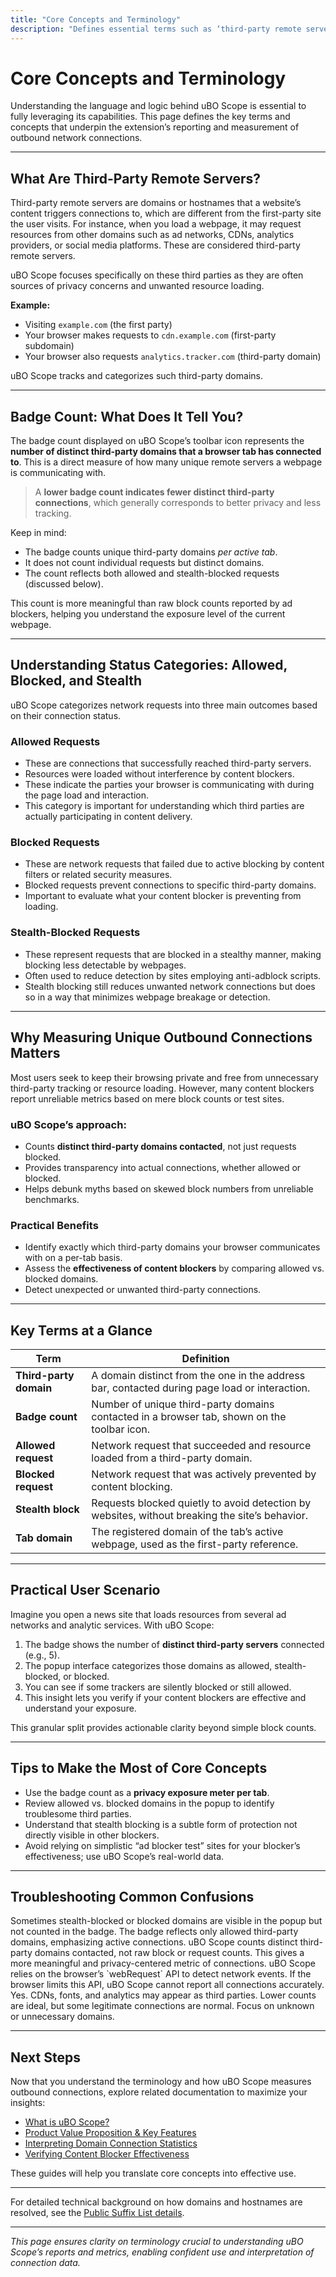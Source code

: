 ```yaml
---
title: "Core Concepts and Terminology"
description: "Defines essential terms such as ‘third-party remote servers’, ‘badge count’, ‘allowed/blocked/stealth requests’, and explains why measuring unique outbound connections matters. Ensures users gain clarity on language and logic used throughout the product and documentation."
---
```


# Core Concepts and Terminology

Understanding the language and logic behind uBO Scope is essential to fully leveraging its capabilities. This page defines the key terms and concepts that underpin the extension’s reporting and measurement of outbound network connections.

---

## What Are Third-Party Remote Servers?

Third-party remote servers are domains or hostnames that a website’s content triggers connections to, which are different from the first-party site the user visits. For instance, when you load a webpage, it may request resources from other domains such as ad networks, CDNs, analytics providers, or social media platforms. These are considered third-party remote servers.

uBO Scope focuses specifically on these third parties as they are often sources of privacy concerns and unwanted resource loading.

**Example:**

- Visiting `example.com` (the first party)
- Your browser makes requests to `cdn.example.com` (first-party subdomain)
- Your browser also requests `analytics.tracker.com` (third-party domain)

uBO Scope tracks and categorizes such third-party domains.

---

## Badge Count: What Does It Tell You?

The badge count displayed on uBO Scope’s toolbar icon represents the **number of distinct third-party domains that a browser tab has connected to**. This is a direct measure of how many unique remote servers a webpage is communicating with.

> A **lower badge count indicates fewer distinct third-party connections**, which generally corresponds to better privacy and less tracking.

Keep in mind:

- The badge counts unique third-party domains *per active tab*.
- It does not count individual requests but distinct domains.
- The count reflects both allowed and stealth-blocked requests (discussed below).

This count is more meaningful than raw block counts reported by ad blockers, helping you understand the exposure level of the current webpage.

---

## Understanding Status Categories: Allowed, Blocked, and Stealth

uBO Scope categorizes network requests into three main outcomes based on their connection status.

### Allowed Requests

- These are connections that successfully reached third-party servers.
- Resources were loaded without interference by content blockers.
- These indicate the parties your browser is communicating with during the page load and interaction.
- This category is important for understanding which third parties are actually participating in content delivery.

### Blocked Requests

- These are network requests that failed due to active blocking by content filters or related security measures.
- Blocked requests prevent connections to specific third-party domains.
- Important to evaluate what your content blocker is preventing from loading.

### Stealth-Blocked Requests

- These represent requests that are blocked in a stealthy manner, making blocking less detectable by webpages.
- Often used to reduce detection by sites employing anti-adblock scripts.
- Stealth blocking still reduces unwanted network connections but does so in a way that minimizes webpage breakage or detection.

---

## Why Measuring Unique Outbound Connections Matters

Most users seek to keep their browsing private and free from unnecessary third-party tracking or resource loading. However, many content blockers report unreliable metrics based on mere block counts or test sites.

### uBO Scope’s approach:

- Counts **distinct third-party domains contacted**, not just requests blocked.
- Provides transparency into actual connections, whether allowed or blocked.
- Helps debunk myths based on skewed block numbers from unreliable benchmarks.

### Practical Benefits

- Identify exactly which third-party domains your browser communicates with on a per-tab basis.
- Assess the **effectiveness of content blockers** by comparing allowed vs. blocked domains.
- Detect unexpected or unwanted third-party connections.

---

## Key Terms at a Glance

| Term                 | Definition                                                                                      |
|----------------------|------------------------------------------------------------------------------------------------|
| **Third-party domain**| A domain distinct from the one in the address bar, contacted during page load or interaction.  |
| **Badge count**       | Number of unique third-party domains contacted in a browser tab, shown on the toolbar icon.    |
| **Allowed request**   | Network request that succeeded and resource loaded from a third-party domain.                  |
| **Blocked request**   | Network request that was actively prevented by content blocking.                               |
| **Stealth block**     | Requests blocked quietly to avoid detection by websites, without breaking the site’s behavior. |
| **Tab domain**        | The registered domain of the tab’s active webpage, used as the first-party reference.          |

---

## Practical User Scenario

Imagine you open a news site that loads resources from several ad networks and analytic services. With uBO Scope:

1. The badge shows the number of **distinct third-party servers** connected (e.g., 5).
2. The popup interface categorizes those domains as allowed, stealth-blocked, or blocked.
3. You can see if some trackers are silently blocked or still allowed.
4. This insight lets you verify if your content blockers are effective and understand your exposure.

This granular split provides actionable clarity beyond simple block counts.

---

## Tips to Make the Most of Core Concepts

- Use the badge count as a **privacy exposure meter per tab**.
- Review allowed vs. blocked domains in the popup to identify troublesome third parties.
- Understand that stealth blocking is a subtle form of protection not directly visible in other blockers.
- Avoid relying on simplistic “ad blocker test” sites for your blocker’s effectiveness; use uBO Scope’s real-world data.

---

## Troubleshooting Common Confusions

<AccordionGroup title="Clarifications & Common Questions">
<Accordion title="Why might the badge count be zero but third-party domains appear in the popup?">
Sometimes stealth-blocked or blocked domains are visible in the popup but not counted in the badge. The badge reflects only allowed third-party domains, emphasizing active connections.
</Accordion>

<Accordion title="How does uBO Scope differ from traditional ad blocker block counts?">
uBO Scope counts distinct third-party domains contacted, not raw block or request counts. This gives a more meaningful and privacy-centered metric of connections.
</Accordion>

<Accordion title="What if my browser doesn’t support webRequest API fully?">
uBO Scope relies on the browser’s `webRequest` API to detect network events. If the browser limits this API, uBO Scope cannot report all connections accurately.
</Accordion>

<Accordion title="Can legitimate third-party servers inflate the badge count?">
Yes. CDNs, fonts, and analytics may appear as third parties. Lower counts are ideal, but some legitimate connections are normal. Focus on unknown or unnecessary domains.
</Accordion>
</AccordionGroup>

---

## Next Steps

Now that you understand the terminology and how uBO Scope measures outbound connections, explore related documentation to maximize your insights:

- [What is uBO Scope?](overview/introduction-core-concepts/what-is-ubo-scope)
- [Product Value Proposition & Key Features](overview/introduction-core-concepts/value-proposition-and-key-features)
- [Interpreting Domain Connection Statistics](guides/analyzing-connections-and-practical-scenarios/interpreting-domain-connection-stats)
- [Verifying Content Blocker Effectiveness](guides/analyzing-connections-and-practical-scenarios/verifying-content-blocker-effectiveness)

These guides will help you translate core concepts into effective use.

---

For detailed technical background on how domains and hostnames are resolved, see the [Public Suffix List details](https://publicsuffix.org/).


---

*This page ensures clarity on terminology crucial to understanding uBO Scope’s reports and metrics, enabling confident use and interpretation of connection data.*